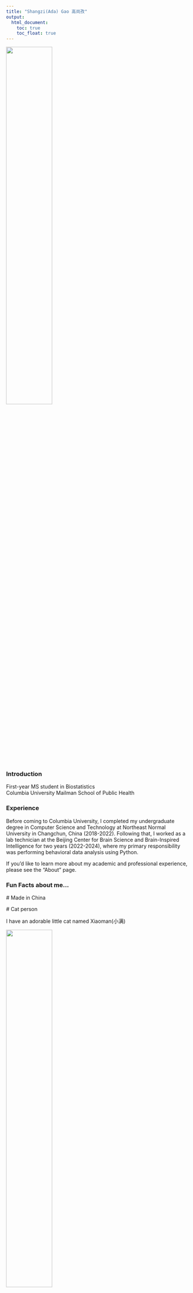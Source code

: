 ```yaml
---
title: "Shangzi(Ada) Gao 高尚孜"
output: 
  html_document:
    toc: true
    toc_float: true
---
```


<style>h1.title {text-align: center;}</style>

<img src="files/sz_gao.JPG" style="width:50%">

### Introduction

First-year MS student in Biostatistics  
Columbia University Mailman School of Public Health

### Experience

Before coming to Columbia University, I completed my undergraduate degree in Computer Science and Technology at Northeast Normal University in Changchun, China (2018-2022). Following that, I worked as a lab technician at the Beijing Center for Brain Science and Brain-Inspired Intelligence for two years (2022-2024), where my primary responsibility was performing behavioral data analysis using Python.  


If you'd like to learn more about my academic and professional experience, please see the "About" page.  

### Fun Facts about me...

\# Made in China  

\# Cat person  

I have an adorable little cat named Xiaoman(小满)  

<img src="files/cat.JPG" style="width:50%">

\# Taste unusual things  

\# A big fan of playing video games  

\# A sparkling water fanatic through and through   

\# A scent-sensitive soul and an avid collector of unique fragrances  

\# Can pull off a 48-hour awake marathon or dive into a 24-hour hibernation

### Academic Recoreds

#### Courses Enrolled in for Fall 2024

```r
library(DT)

courses <- data.frame(
  Course_Code = c("P6400", "P8104", "P8105", "P8130"),
  Course_Name = c("Principle of Epidemiology", " Probability", 
                  "Data Science", "Biostatistical Method I"),
  Instructor = c("Albrecht, Sandra (ssa2018)", "Gu, tian (tg2880)", 
                 "Goldsmith, Arthur Jeff (ajg2202)", "Liu, Molei (ml4890)"),
  Credits = c(3, 3, 3, 3),
  Schedule = c("Wed/Thu 17:30-18:50", "Mon/Wed 10:00-11:20", 
               "Tue/Thu 10:00-11:20", "Fri 13:00-15:50")
)

datatable(courses, 
          options = list(dom = 't', autoWidth = TRUE), 
          rownames = FALSE)
```

### Contact Information
Shangzi Gao  
Email: sg4489@cumc.columbia.edu
Address: 50 Haven Ave, New York, 10032


